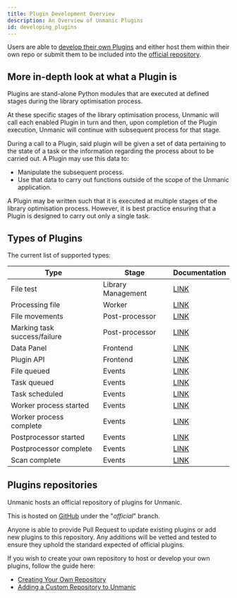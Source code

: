 ```yaml
---
title: Plugin Development Overview
description: An Overview of Unmanic Plugins
id: developing_plugins
---
```


Users are able to [develop their own Plugins](/docs/development/writing_plugins/introduction)
and either host them within their own repo or submit them to be included into the
[official repository](https://github.com/Unmanic/unmanic-plugins/tree/official).

## More in-depth look at what a Plugin is

Plugins are stand-alone Python modules that are executed at defined stages during
the library optimisation process.

At these specific stages of the library optimisation process, Unmanic will call
each enabled Plugin in turn and then, upon completion of the Plugin execution,
Unmanic will continue with subsequent process for that stage.

During a call to a Plugin, said plugin will be given a set of data pertaining to the state
of a task or the information regarding the process about to be carried out.
A Plugin may use this data to:

- Manipulate the subsequent process.
- Use that data to carry out functions outside of the scope of the Unmanic application.

A Plugin may be written such that it is executed at multiple stages of the library
optimisation process. However, it is best practice ensuring that a Plugin is designed to carry out
only a single task.

## Types of Plugins

The current list of supported types:

| Type                         | Stage              | Documentation                                                                         |
| ---------------------------- | ------------------ | ------------------------------------------------------------------------------------- |
| File test                    | Library Management | [LINK](/docs/development/writing_plugins/plugin_runner_types#file-test)               |
| Processing file              | Worker             | [LINK](/docs/development/writing_plugins/plugin_runner_types#process-file)            |
| File movements               | Post-processor     | [LINK](/docs/development/writing_plugins/plugin_runner_types#file-movement)           |
| Marking task success/failure | Post-processor     | [LINK](/docs/development/writing_plugins/plugin_runner_types#task-result)             |
| Data Panel                   | Frontend           | [LINK](/docs/development/writing_plugins/plugin_runner_types#data-panel)              |
| Plugin API                   | Frontend           | [LINK](/docs/development/writing_plugins/plugin_runner_types#plugin-api)              |
| File queued                  | Events             | [LINK](/docs/development/writing_plugins/plugin_runner_types#file-queued)             |
| Task queued                  | Events             | [LINK](/docs/development/writing_plugins/plugin_runner_types#task-queued)             |
| Task scheduled               | Events             | [LINK](/docs/development/writing_plugins/plugin_runner_types#task-scheduled)          |
| Worker process started       | Events             | [LINK](/docs/development/writing_plugins/plugin_runner_types#worker-process-started)  |
| Worker process complete      | Events             | [LINK](/docs/development/writing_plugins/plugin_runner_types#worker-process-complete) |
| Postprocessor started        | Events             | [LINK](/docs/development/writing_plugins/plugin_runner_types#postprocessor-started)   |
| Postprocessor complete       | Events             | [LINK](/docs/development/writing_plugins/plugin_runner_types#postprocessor-complete)  |
| Scan complete                | Events             | [LINK](/docs/development/writing_plugins/plugin_runner_types#scan-complete)           |

## Plugins repositories

Unmanic hosts an official repository of plugins for Unmanic.

This is hosted on [GitHub](https://github.com/Unmanic/unmanic-plugins/tree/official) under the "_official_" branch.

Anyone is able to provide Pull Request to update existing plugins or add new plugins to this repository.
Any additions will be vetted and tested to ensure they uphold the standard expected of official plugins.

If you wish to create your own repository to host or develop your own plugins, follow the guide here:

- [Creating Your Own Repository](/docs/development/plugin_repos/creating_your_own_repo)
- [Adding a Custom Repository to Unmanic](/docs/configuration/plugins/adding_a_custom_plugin_repo)
